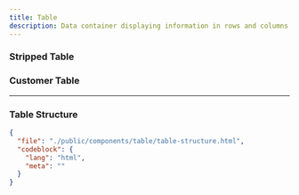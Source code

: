 ```yaml
---
title: Table
description: Data container displaying information in rows and columns for efficient data comparison.
---
```


<ComponentPreview src="table" />

### Stripped Table

<ComponentPreview src="table-stripped" />

### Customer Table

<ComponentPreview src="table-customer" />

---

### Table Structure

```json doc-gen:file
{
  "file": "./public/components/table/table-structure.html",
  "codeblock": {
    "lang": "html",
    "meta": ""
  }
}
```